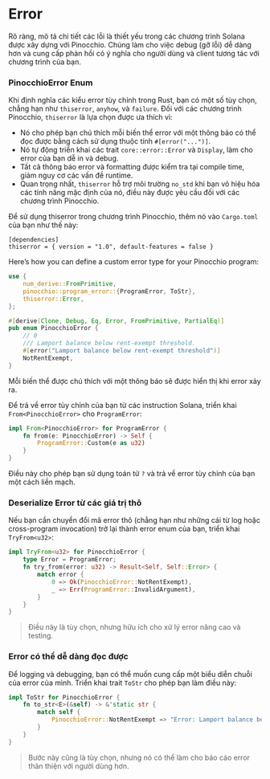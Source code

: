 
# Error

Rõ ràng, mô tả chi tiết các lỗi là thiết yếu trong các chương trình Solana được xây dựng với Pinocchio. Chúng làm cho việc debug (gỡ lỗi) dễ dàng hơn và cung cấp phản hồi có ý nghĩa cho người dùng và client tương tác với chương trình của bạn.

### PinocchioError Enum

Khi định nghĩa các kiểu error tùy chỉnh trong Rust, bạn có một số tùy chọn, chẳng hạn như `thiserror`, `anyhow`, và `failure`. Đối với các chương trình Pinocchio, `thiserror` là lựa chọn được ưa thích vì:
- Nó cho phép bạn chú thích mỗi biến thể error với một thông báo có thể đọc được bằng cách sử dụng thuộc tính `#[error("...")]`.
- Nó tự động triển khai các trait `core::error::Error` và `Display`, làm cho error của bạn dễ in và debug.
- Tất cả thông báo error và formatting được kiểm tra tại compile time, giảm nguy cơ các vấn đề runtime.
- Quan trọng nhất, `thiserror` hỗ trợ môi trường `no_std` khi bạn vô hiệu hóa các tính năng mặc định của nó, điều này được yêu cầu đối với các chương trình Pinocchio.

Để sử dụng thiserror trong chương trình Pinocchio, thêm nó vào `Cargo.toml` của bạn như thế này:

```
[dependencies]
thiserror = { version = "1.0", default-features = false }
```

Here’s how you can define a custom error type for your Pinocchio program:

```rust
use {
    num_derive::FromPrimitive,
    pinocchio::program_error::{ProgramError, ToStr},
    thiserror::Error,
};

#[derive(Clone, Debug, Eq, Error, FromPrimitive, PartialEq)]
pub enum PinocchioError {
    // 0
    /// Lamport balance below rent-exempt threshold.
    #[error("Lamport balance below rent-exempt threshold")]
    NotRentExempt,
}
```

Mỗi biến thể được chú thích với một thông báo sẽ được hiển thị khi error xảy ra.

Để trả về error tùy chỉnh của bạn từ các instruction Solana, triển khai `From<PinocchioError>` cho `ProgramError`:

```rust
impl From<PinocchioError> for ProgramError {
    fn from(e: PinocchioError) -> Self {
        ProgramError::Custom(e as u32)
    }
}
```

Điều này cho phép bạn sử dụng toán tử `?` và trả về error tùy chỉnh của bạn một cách liền mạch.

### Deserialize Error từ các giá trị thô

Nếu bạn cần chuyển đổi mã error thô (chẳng hạn như những cái từ log hoặc cross-program invocation) trở lại thành error enum của bạn, triển khai `TryFrom<u32>`:

```rust
impl TryFrom<u32> for PinocchioError {
    type Error = ProgramError;
    fn try_from(error: u32) -> Result<Self, Self::Error> {
        match error {
            0 => Ok(PinocchioError::NotRentExempt),
            _ => Err(ProgramError::InvalidArgument),
        }
    }
}
```

> Điều này là tùy chọn, nhưng hữu ích cho xử lý error nâng cao và testing.

### Error có thể dễ dàng đọc được

Để logging và debugging, bạn có thể muốn cung cấp một biểu diễn chuỗi của error của mình. Triển khai trait `ToStr` cho phép bạn làm điều này:

```rust
impl ToStr for PinocchioError {
    fn to_str<E>(&self) -> &'static str {
        match self {
            PinocchioError::NotRentExempt => "Error: Lamport balance below rent-exempt threshold",
        }
    }
}
```

> Bước này cũng là tùy chọn, nhưng nó có thể làm cho báo cáo error thân thiện với người dùng hơn.
